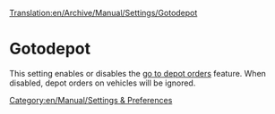 [[Translation:en/Archive/Manual/Settings/Gotodepot]]


=Gotodepot=

This setting enables or disables the [[en/Archive/Manual/Settings/Allow goto depot orders|go to depot orders]] feature.
When disabled, depot orders on vehicles will be ignored.
[[Category:en/Manual/Settings & Preferences]]

{{en/Stub}}